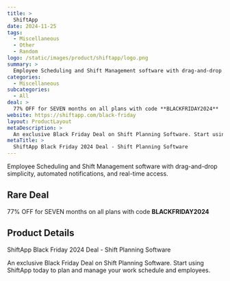 ```yaml
---
title: >
  ShiftApp
date: 2024-11-25
tags:
  - Miscellaneous
  - Other
  - Random
logo: /static/images/product/shiftapp/logo.png
summary: >
  Employee Scheduling and Shift Management software with drag-and-drop simplicity, automated notifications, and real-time access.
categories:
  - Miscellaneous
subcategories:
  - All
deal: >
  77% OFF for SEVEN months on all plans with code **BLACKFRIDAY2024**
website: https://shiftapp.com/black-friday
layout: ProductLayout
metaDescription: >
  An exclusive Black Friday Deal on Shift Planning Software. Start using ShiftApp today to plan and manage your work schedule and employees.
metaTitle: >
  ShiftApp Black Friday 2024 Deal - Shift Planning Software
---
```

Employee Scheduling and Shift Management software with drag-and-drop simplicity, automated notifications, and real-time access.

## Rare Deal

77% OFF for SEVEN months on all plans with code **BLACKFRIDAY2024**

## Product Details
ShiftApp Black Friday 2024 Deal - Shift Planning Software

An exclusive Black Friday Deal on Shift Planning Software. Start using ShiftApp today to plan and manage your work schedule and employees.
